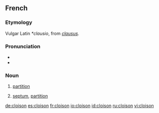 ==French==

===Etymology===
Vulgar Latin ''*clausio'', from {{etyl|la|fr}} ''[[clausus]]''.

===Pronunciation===
* {{IPA|/klwazɔ̃/|lang=fr}}
* {{audio|Fr-cloison.ogg|Audio}}

===Noun===
{{fr-noun|f}}

# [[partition]]
# {{context|anatomy|botany|lang=fr}} [[septum]], [[partition]]

[[de:cloison]]
[[es:cloison]]
[[fr:cloison]]
[[io:cloison]]
[[id:cloison]]
[[ru:cloison]]
[[vi:cloison]]